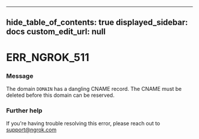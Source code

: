 
---
hide_table_of_contents: true
displayed_sidebar: docs
custom_edit_url: null
---


# ERR_NGROK_511

### Message
The domain `DOMAIN` has a dangling CNAME record. The CNAME must be deleted before this domain can be reserved.

### Further help
If you're having trouble resolving this error, please reach out to [support@ngrok.com](mailto:support@ngrok.com?subject=Help%20with%20ERR_NGROK_511)


<ErrorDetails error='err_ngrok_511' />
